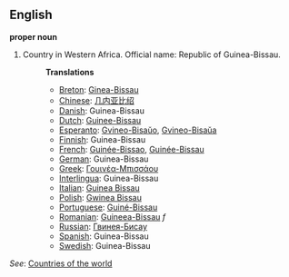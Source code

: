 ==English==

'''proper noun'''

# Country in Western Africa. Official name: Republic of Guinea-Bissau.
#:'''Translations'''
#:*[[Breton]]: [[Ginea-Bissau]]
#:*[[Chinese]]: [[几内亚比绍]]
#:*[[Danish]]: Guinea-Bissau
#:*[[Dutch]]: [[Guinee-Bissau]]
#:*[[Esperanto]]: [[Gvineo-Bisaŭo]], [[Gvineo-Bisaŭa]]
#:*[[Finnish]]: Guinea-Bissau
#:*[[French]]: [[Guinée-Bissao]], [[Guinée-Bissau]]
#:*[[German]]: Guinea-Bissau
#:*[[Greek]]: [[Γουινέα-Μπισσάου]]
#:*[[Interlingua]]: Guinea-Bissau
#:*[[Italian]]: [[Guinea Bissau]]
#:*[[Polish]]: [[Gwinea Bissau]]
#:*[[Portuguese]]: [[Guiné-Bissau]]
#:*[[Romanian]]: [[Guineea-Bissau]] ''f''
#:*[[Russian]]: [[Гвинея-Бисау]]
#:*[[Spanish]]: Guinea-Bissau
#:*[[Swedish]]: Guinea-Bissau

''See'': [[Countries of the world]]